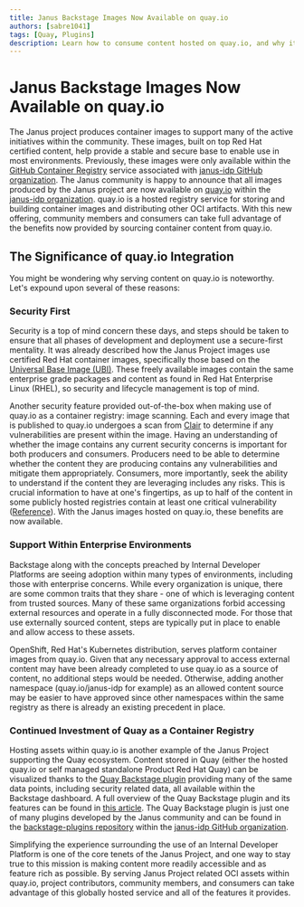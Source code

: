 ```yaml
---
title: Janus Backstage Images Now Available on quay.io
authors: [sabre1041]
tags: [Quay, Plugins]
description: Learn how to consume content hosted on quay.io, and why it matters!
---
```


# Janus Backstage Images Now Available on quay.io

The Janus project produces container images to support many of the active initiatives within the community. These images, built on top Red Hat certified content, help provide a stable and secure base to enable use in most environments. Previously, these images were only available within the [GitHub Container Registry](https://github.com/orgs/janus-idp/packages) service associated with [janus-idp GitHub organization](https://github.com/janus-idp/). The Janus community is happy to announce that all images produced by the Janus project are now available on [quay.io](https://quay.io) within the [janus-idp organization](https://quay.io/organization/janus-idp). quay.io is a hosted registry service for storing and building container images and distributing other OCI artifacts. With this new offering, community members and consumers can take full advantage of the benefits now provided by sourcing container content from quay.io.

## The Significance of quay.io Integration

You might be wondering why serving content on quay.io is noteworthy. Let's expound upon several of these reasons:

### Security First

Security is a top of mind concern these days, and steps should be taken to ensure that all phases of development and deployment use a secure-first mentality. It was already described how the Janus Project images use certified Red Hat container images, specifically those based on the [Universal Base Image (UBI)](https://catalog.redhat.com/software/base-images). These freely available images contain the same enterprise grade packages and content as found in Red Hat Enterprise Linux (RHEL), so security and lifecycle management is top of mind.

Another security feature provided out-of-the-box when making use of quay.io as a container registry: image scanning. Each and every image that is published to quay.io undergoes a scan from [Clair](https://quay.github.io/clair/) to determine if any vulnerabilities are present within the image. Having an understanding of whether the image contains any current security concerns is important for both producers and consumers. Producers need to be able to determine whether the content they are producing contains any vulnerabilities and mitigate them appropriately. Consumers, more importantly, seek the ability to understand if the content they are leveraging includes any risks. This is crucial information to have at one's fingertips, as up to half of the content in some publicly hosted registries contain at least one critical vulnerability ([Reference](https://www.infoq.com/news/2020/12/dockerhub-image-vulnerabilities/)). With the Janus images hosted on quay.io, these benefits are now available.

### Support Within Enterprise Environments

Backstage along with the concepts preached by Internal Developer Platforms are seeing adoption within many types of environments, including those with enterprise concerns. While every organization is unique, there are some common traits that they share - one of which is leveraging content from trusted sources. Many of these same organizations forbid accessing external resources and operate in a fully disconnected mode. For those that use externally sourced content, steps are typically put in place to enable and allow access to these assets.

OpenShift, Red Hat's Kubernetes distribution, serves platform container images from quay.io. Given that any necessary approval to access external content may have been already completed to use quay.io as a source of content, no additional steps would be needed. Otherwise, adding another namespace (quay.io/janus-idp for example) as an allowed content source may be easier to have approved since other namespaces within the same registry as there is already an existing precedent in place.

### Continued Investment of Quay as a Container Registry

Hosting assets within quay.io is another example of the Janus Project supporting the Quay ecosystem. Content stored in Quay (either the hosted quay.io or self managed standalone Product Red Hat Quay) can be visualized thanks to the [Quay Backstage plugin](https://github.com/janus-idp/backstage-plugins/tree/main/plugins/quay) providing many of the same data points, including security related data, all available within the Backstage dashboard. A full overview of the Quay Backstage plugin and its features can be found in [this article](/blog/2023/02/20/exploring-quay-registry-in-backstage). The Quay Backstage plugin is just one of many plugins developed by the Janus community and can be found in the [backstage-plugins repository](https://github.com/janus-idp/backstage-plugins) within the [janus-idp GitHub organization](https://github.com/janus-idp/).

Simplifying the experience surrounding the use of an Internal Developer Platform is one of the core tenets of the Janus Project, and one way to stay true to this mission is making content more readily accessible and as feature rich as possible. By serving Janus Project related OCI assets within quay.io, project contributors, community members, and consumers can take advantage of this globally hosted service and all of the features it provides.
